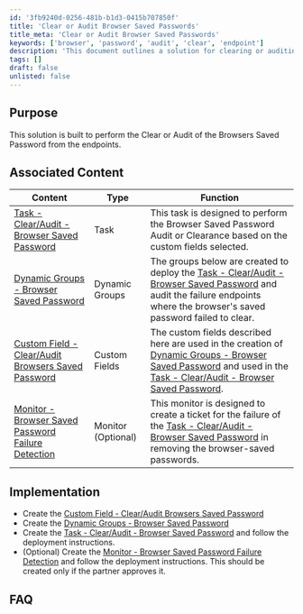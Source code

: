 ```yaml
---
id: '3fb9240d-0256-481b-b1d3-0415b707850f'
title: 'Clear or Audit Browser Saved Passwords'
title_meta: 'Clear or Audit Browser Saved Passwords'
keywords: ['browser', 'password', 'audit', 'clear', 'endpoint']
description: 'This document outlines a solution for clearing or auditing saved passwords in browsers from endpoints. It includes associated tasks, dynamic groups, custom fields, and optional monitors to ensure effective password management and security.'
tags: []
draft: false
unlisted: false
---
```

## Purpose

This solution is built to perform the Clear or Audit of the Browsers Saved Password from the endpoints.

## Associated Content

| Content                                                                 | Type           | Function                                                                                                                                                   |
|-------------------------------------------------------------------------|----------------|-----------------------------------------------------------------------------------------------------------------------------------------------------------|
| [Task - Clear/Audit - Browser Saved Password](https://proval.itglue.com/DOC-5078775-17309286) | Task           | This task is designed to perform the Browser Saved Password Audit or Clearance based on the custom fields selected.                                      |
| [Dynamic Groups - Browser Saved Password](https://proval.itglue.com/DOC-5078775-17312581) | Dynamic Groups | The groups below are created to deploy the [Task - Clear/Audit - Browser Saved Password](https://proval.itglue.com/DOC-5078775-17309286) and audit the failure endpoints where the browser's saved password failed to clear. |
| [Custom Field - Clear/Audit Browsers Saved Password](https://proval.itglue.com/DOC-5078775-17312650) | Custom Fields  | The custom fields described here are used in the creation of [Dynamic Groups - Browser Saved Password](https://proval.itglue.com/DOC-5078775-17312581) and used in the [Task - Clear/Audit - Browser Saved Password](https://proval.itglue.com/DOC-5078775-17309286). |
| [Monitor - Browser Saved Password Failure Detection](https://proval.itglue.com/DOC-5078775-17312473) | Monitor (Optional) | This monitor is designed to create a ticket for the failure of the [Task - Clear/Audit - Browser Saved Password](https://proval.itglue.com/DOC-5078775-17309286) in removing the browser-saved passwords. |

## Implementation

- Create the [Custom Field - Clear/Audit Browsers Saved Password](https://proval.itglue.com/DOC-5078775-17312650)
- Create the [Dynamic Groups - Browser Saved Password](https://proval.itglue.com/DOC-5078775-17312581)
- Create the [Task - Clear/Audit - Browser Saved Password](https://proval.itglue.com/DOC-5078775-17309286) and follow the deployment instructions.
- (Optional) Create the [Monitor - Browser Saved Password Failure Detection](https://proval.itglue.com/DOC-5078775-17312473) and follow the deployment instructions. This should be created only if the partner approves it.

## FAQ














